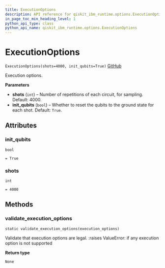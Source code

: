 ```yaml
---
title: ExecutionOptions
description: API reference for qiskit_ibm_runtime.options.ExecutionOptions
in_page_toc_min_heading_level: 1
python_api_type: class
python_api_name: qiskit_ibm_runtime.options.ExecutionOptions
---
```


# ExecutionOptions

<span id="qiskit_ibm_runtime.options.ExecutionOptions" />

`ExecutionOptions(shots=4000, init_qubits=True)` [GitHub](https://github.com/qiskit/qiskit-ibm-runtime/tree/stable/0.17/qiskit_ibm_runtime/options/execution_options.py "view source code")

Execution options.

**Parameters**

*   **shots** (`int`) – Number of repetitions of each circuit, for sampling. Default: 4000.
*   **init\_qubits** (`bool`) – Whether to reset the qubits to the ground state for each shot. Default: `True`.

## Attributes

<span id="qiskit_ibm_runtime.options.ExecutionOptions.init_qubits" />

### init\_qubits

`bool`

`= True`

<span id="qiskit_ibm_runtime.options.ExecutionOptions.shots" />

### shots

`int`

`= 4000`

## Methods

### validate\_execution\_options

<span id="qiskit_ibm_runtime.options.ExecutionOptions.validate_execution_options" />

`static validate_execution_options(execution_options)`

Validate that execution options are legal. :raises ValueError: if any execution option is not supported

**Return type**

`None`

